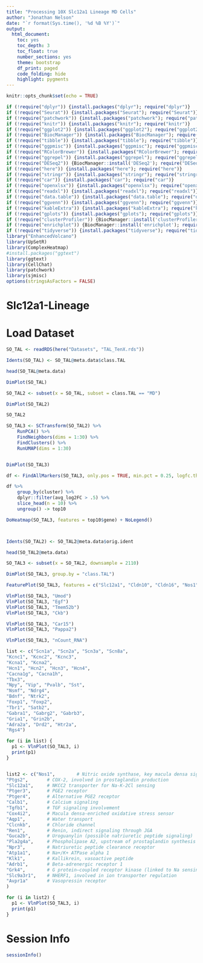 ```yaml
---
title: "Processing 10X Slc12a1 Lineage MD Cells"
author: "Jonathan Nelson"
date: "`r format(Sys.time(), '%d %B %Y')`"
output:
  html_document: 
    toc: yes
    toc_depth: 3
    toc_float: true
    number_sections: yes
    theme: bootstrap
    df_print: paged
    code_folding: hide
    highlight: pygments
---
```


```r
knitr::opts_chunk$set(echo = TRUE)
```


```r

if (!require("dplyr")) {install.packages("dplyr"); require("dplyr")}
if (!require("Seurat")) {install.packages("Seurat"); require("Seurat")}
if (!require("patchwork")) {install.packages("patchwork"); require("patchwork")}
if (!require("knitr")) {install.packages("knitr"); require("knitr")}
if (!require("ggplot2")) {install.packages("ggplot2"); require("ggplot2")}
if (!require("BiocManager")) {install.packages("BiocManager"); require("BiocManager")}
if (!require("tibble")) {install.packages("tibble"); require("tibble")}
if (!require("ggpmisc")) {install.packages("ggpmisc"); require("ggpmisc")}
if (!require("RColorBrewer")) {install.packages("RColorBrewer"); require("RColorBrewer")} #color
if (!require("ggrepel")) {install.packages("ggrepel"); require("ggrepel")}
if (!require("DESeq2")) {BiocManager::install('DESeq2'); require("DESeq2")}
if (!require("here")) {install.packages("here"); require("here")}
if (!require("stringr")) {install.packages("stringr"); require("stringr")}
if (!require("car")) {install.packages("car"); require("car")}
if (!require("openxlsx")) {install.packages("openxlsx"); require("openxlsx")}
if (!require("readxl")) {install.packages("readxl"); require("readxl")}
if (!require("data.table")) {install.packages("data.table"); require("data.table")}
if (!require("ggvenn")) {install.packages("ggvenn"); require("ggvenn")}
if (!require("kableExtra")) {install.packages("kableExtra"); require("kableExtra")} # for color brewer
if (!require("gplots")) {install.packages("gplots"); require("gplots")} # for color brewer
if (!require("clusterProfiler")) {BiocManager::install('clusterProfiler'); require("clusterProfiler")}
if (!require("enrichplot")) {BiocManager::install('enrichplot'); require("enrichplot")}
if (!require("tidyverse")) {install.packages("tidyverse"); require("tidyverse")} # for data frame transformation
library("EnhancedVolcano")
library(UpSetR)
library(ComplexHeatmap)
#install.packages("ggtext")
library(ggtext)
library(CellChat)
library(patchwork)
library(sjmisc)
options(stringsAsFactors = FALSE)

```

# Slc12a1-Lineage

# Load Dataset

```r

SO_TAL <- readRDS(here("Datasets", "TAL_TenX.rds"))

Idents(SO_TAL) <- SO_TAL@meta.data$class.TAL

head(SO_TAL@meta.data)

DimPlot(SO_TAL)

SO_TAL2 <- subset(x = SO_TAL, subset = class.TAL == "MD")

DimPlot(SO_TAL2)

SO_TAL2

SO_TAL3 <- SCTransform(SO_TAL2) %>%
    RunPCA() %>%
    FindNeighbors(dims = 1:30) %>%
    FindClusters() %>%
    RunUMAP(dims = 1:30)


DimPlot(SO_TAL3)

df <- FindAllMarkers(SO_TAL3, only.pos = TRUE, min.pct = 0.25, logfc.threshold = 0.25)

df %>%
    group_by(cluster) %>%
    dplyr::filter(avg_log2FC > .5) %>%
    slice_head(n = 10) %>%
    ungroup() -> top10

DoHeatmap(SO_TAL3, features = top10$gene) + NoLegend()



Idents(SO_TAL2) <- SO_TAL2@meta.data$orig.ident

head(SO_TAL2@meta.data)

SO_TAL3 <- subset(x = SO_TAL2, downsample = 2110)

DimPlot(SO_TAL3, group.by = "class.TAL")

FeaturePlot(SO_TAL3, features = c("Slc12a1", "Cldn10", "Cldn16", "Nos1", "Umod"))

VlnPlot(SO_TAL3, "Umod")
VlnPlot(SO_TAL3, "Egf")
VlnPlot(SO_TAL3, "Tmem52b")
VlnPlot(SO_TAL3, "Ckb")

VlnPlot(SO_TAL3, "Car15")
VlnPlot(SO_TAL3, "Pappa2")

VlnPlot(SO_TAL3, "nCount_RNA")

list <- c("Scn1a", "Scn2a", "Scn3a", "Scn8a",
"Kcnc1", "Kcnc2", "Kcnc3",
"Kcna1", "Kcna2",
"Hcn1", "Hcn2", "Hcn3", "Hcn4",
"Cacna1g", "Cacna1h",
"Tbx3",
"Npy", "Vip", "Pvalb", "Sst",
"Nsmf", "Ndrg4",
"Bdnf", "Ntrk2",
"Foxp1", "Foxp2",
"Tbr1", "Satb2",
"Gabra1", "Gabrg2", "Gabrb3",
"Gria1", "Grin2b",
"Adra2a", "Drd2", "Htr2a",
"Rgs4")

for (i in list) {
  p1 <- VlnPlot(SO_TAL3, i)
  print(p1)
}


list2 <- c("Nos1",        # Nitric oxide synthase, key macula densa signal
"Ptgs2",       # COX-2, involved in prostaglandin production
"Slc12a1",     # NKCC2 transporter for Na-K-2Cl sensing
"Ptger3",      # PGE2 receptor
"Ptger4",      # Alternative PGE2 receptor
"Calb1",       # Calcium signaling
"Tgfb1",       # TGF signaling involvement
"Cox4i2",      # Macula densa-enriched oxidative stress sensor
"Aqp1",        # Water transport
"Clcnkb",      # Chloride channel
"Ren1",        # Renin, indirect signaling through JGA
"Guca2b",      # Uroguanylin (possible natriuretic peptide signaling)
"Pla2g4a",     # Phospholipase A2, upstream of prostaglandin synthesis
"Npr3",        # Natriuretic peptide clearance receptor
"Atp1a1",      # Na+/K+ ATPase alpha 1
"Klk1",        # Kallikrein, vasoactive peptide
"Adrb1",       # Beta-adrenergic receptor 1
"Grk4",        # G protein–coupled receptor kinase (linked to Na sensing)
"Slc9a3r1",    # NHERF1, involved in ion transporter regulation
"Avpr1a"       # Vasopressin receptor
)

for (i in list2) {
  p1 <- VlnPlot(SO_TAL3, i)
  print(p1)
}

```

# Session Info

```r

sessionInfo()

```


  